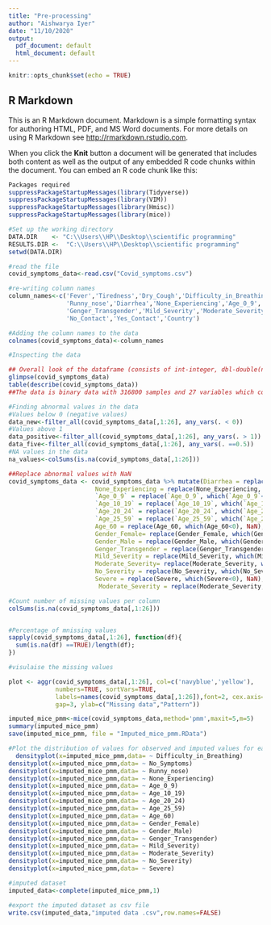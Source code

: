---
title: "Pre-processing"
author: "Aishwarya Iyer"
date: "11/10/2020"
output:
  pdf_document: default
  html_document: default
---

```{r setup, include=FALSE}
knitr::opts_chunk$set(echo = TRUE)
```

## R Markdown

This is an R Markdown document. Markdown is a simple formatting syntax for authoring HTML, PDF, and MS Word documents. For more details on using R Markdown see <http://rmarkdown.rstudio.com>.

When you click the **Knit** button a document will be generated that includes both content as well as the output of any embedded R code chunks within the document. You can embed an R code chunk like this:
```{r}
Packages required
suppressPackageStartupMessages(library(Tidyverse))
suppressPackageStartupMessages(library(VIM))
suppressPackageStartupMessages(library(Hmisc))
suppressPackageStartupMessages(library(mice))
```

```{r}
#Set up the working directory
DATA.DIR    <- "C:\\Users\\HP\\Desktop\\scientific programming"
RESULTS.DIR <-  "C:\\Users\\HP\\Desktop\\scientific programming"
setwd(DATA.DIR)

#read the file 
covid_symptoms_data<-read.csv("Covid_symptoms.csv")
```

```{r}
#re-writing column names
column_names<-c('Fever','Tiredness','Dry_Cough','Difficulty_in_Breathing','Sore_Throat','No_Symptoms','Pains','Nasal_Congestion',
                'Runny_nose','Diarrhea','None_Experiencing','Age_0_9','Age_10_19','Age_20_24','Age_25_59','Age_60','Gender_Female','Gender_Male',
                'Genger_Transgender','Mild_Severity','Moderate_Severity','No_Severity','Severe','Contact_Dont_Know',
                'No_Contact','Yes_Contact','Country')

#Adding the column names to the data
colnames(covid_symptoms_data)<-column_names
```

```{r}
#Inspecting the data

## Overall look of the dataframe (consists of int-integer, dbl-double(numeric),fct-factor)
glimpse(covid_symptoms_data)
table(describe(covid_symptoms_data))
##The data is binary data with 316800 samples and 27 variables which contains one categorical variable of country.
```

```{r}
#Finding abnormal values in the data 
#Values below 0 (negative values)
data_new<-filter_all(covid_symptoms_data[,1:26], any_vars(. < 0))
#Values above 1
data_positive<-filter_all(covid_symptoms_data[,1:26], any_vars(. > 1))
data_five<-filter_all(covid_symptoms_data[,1:26], any_vars(. ==0.5))
#NA values in the data
na_values<-colSums(is.na(covid_symptoms_data[,1:26]))
```

```{r}
##Replace abnormal values with NaN
covid_symptoms_data <- covid_symptoms_data %>% mutate(Diarrhea = replace(Diarrhea, which(Diarrhea<0), NaN),
                        None_Experiencing = replace(None_Experiencing, which(None_Experiencing<0), NaN),
                        `Age_0_9` = replace(`Age_0_9`, which(`Age_0_9`<0), NaN),
                        `Age_10_19` = replace(`Age_10_19`, which(`Age_10_19`<0), NaN),
                        `Age_20_24` = replace(`Age_20_24`, which(`Age_20_24`<0), NaN),
                        `Age_25_59` = replace(`Age_25_59`, which(`Age_25_59`<0), NaN),
                        Age_60 = replace(Age_60, which(Age_60<0), NaN),
                        Gender_Female= replace(Gender_Female, which(Gender_Female<0),NaN),
                        Gender_Male = replace(Gender_Male, which(Gender_Male<0), NaN),
                        Genger_Transgender = replace(Genger_Transgender, which(Genger_Transgender<0), NaN),
                        Mild_Severity = replace(Mild_Severity, which(Mild_Severity<0), NaN),
                        Moderate_Severity= replace(Moderate_Severity, which(Moderate_Severity<0), NaN),
                        No_Severity = replace(No_Severity, which(No_Severity<0), NaN),
                        Severe = replace(Severe, which(Severe<0), NaN),
                         Moderate_Severity = replace(Moderate_Severity, which(Moderate_Severity > 1), NaN))
```

```{r}
#Count number of missing values per column
colSums(is.na(covid_symptoms_data[,1:26]))


#Percentage of mnissing values
sapply(covid_symptoms_data[,1:26], function(df){
  sum(is.na(df) ==TRUE)/length(df);
})
```

```{r,fig.height=8,fig.width=15,dpi=100}
#visulaise the missing values

plot <- aggr(covid_symptoms_data[,1:26], col=c('navyblue','yellow'),
             numbers=TRUE, sortVars=TRUE,
             labels=names(covid_symptoms_data[,1:26]),font=2, cex.axis=0.5,
             gap=3, ylab=c("Missing data","Pattern"))
```

```{r}

imputed_mice_pmm<-mice(covid_symptoms_data,method='pmm',maxit=5,m=5)
summary(imputed_mice_pmm)
save(imputed_mice_pmm, file = "Imputed_mice_pmm.RData")
```

```{r,r, out.width='1\\linewidth', fig.asp=0.5, fig.ncol = 1, fig.cap="output",fig.align = "center"}
#Plot the distribution of values for observed and imputed values for each variable.
  densityplot(x=imputed_mice_pmm,data= ~ Difficulty_in_Breathing)
densityplot(x=imputed_mice_pmm,data= ~ No_Symptoms)
densityplot(x=imputed_mice_pmm,data= ~ Runny_nose)
densityplot(x=imputed_mice_pmm,data= ~ None_Experiencing)
densityplot(x=imputed_mice_pmm,data= ~ Age_0_9)
densityplot(x=imputed_mice_pmm,data= ~ Age_10_19)
densityplot(x=imputed_mice_pmm,data= ~ Age_20_24)
densityplot(x=imputed_mice_pmm,data= ~ Age_25_59)
densityplot(x=imputed_mice_pmm,data= ~ Age_60)
densityplot(x=imputed_mice_pmm,data= ~ Gender_Female)
densityplot(x=imputed_mice_pmm,data= ~ Gender_Male)
densityplot(x=imputed_mice_pmm,data= ~ Genger_Transgender)
densityplot(x=imputed_mice_pmm,data= ~ Mild_Severity)
densityplot(x=imputed_mice_pmm,data= ~ Moderate_Severity)
densityplot(x=imputed_mice_pmm,data= ~ No_Severity)
densityplot(x=imputed_mice_pmm,data= ~ Severe)
```

```{r}
#imputed dataset
imputed_data<-complete(imputed_mice_pmm,1)

```

```{r}
#export the imputed dataset as csv file
write.csv(imputed_data,"imputed data .csv",row.names=FALSE)


```
